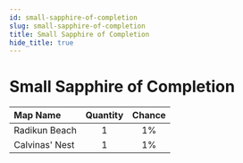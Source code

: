 ```yaml
---
id: small-sapphire-of-completion
slug: small-sapphire-of-completion
title: Small Sapphire of Completion
hide_title: true
---
```



# <ItemIcon iconId="2603" height="32"/> Small Sapphire of Completion
|Map Name|Quantity|Chance|
|:--|:-:|:-:|
|Radikun Beach|1|1%|
|Calvinas' Nest|1|1%|

